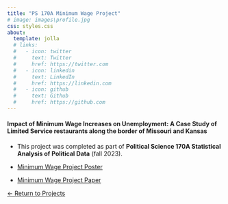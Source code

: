 ```yaml
---
title: "PS 170A Minimum Wage Project"
# image: images\profile.jpg
css: styles.css
about:
  template: jolla
  # links:
  #   - icon: twitter
  #     text: Twitter
  #     href: https://twitter.com
  #   - icon: linkedin
  #     text: LinkedIn
  #     href: https://linkedin.com
  #   - icon: github
  #     text: Github
  #     href: https://github.com
---
```



#### Impact of Minimum Wage Increases on Unemployment: A Case Study of Limited Service restaurants along the border of Missouri and Kansas

- This project was completed as part of **Political Science 170A Statistical Analysis of Political Data** (fall 2023).

- [Minimum Wage Project Poster](pdfs/min_wage_poster.pdf){target="_blank"}

- [Minimum Wage Project Paper](pdfs/min_wage_project_final_paper.pdf){target="_blank"}



[← Return to Projects](projects.html)